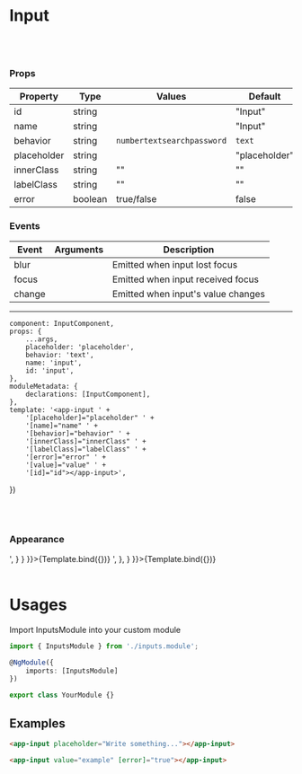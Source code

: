 
<Meta
    title="Atoms/Input"
    component={InputComponent}/>

# Input
<br/>
<br/>

### Props
| Property | Type  | Values | Default  |
| ------ | --------- |------ | --------- |
| id    | string   |  | "Input" |
| name    | string   |  | "Input" |
| behavior      | string   | <code>number</code><code>text</code><code>search</code><code>password</code> | <code>text</code> |
| placeholder    | string   |  | "placeholder" |
| innerClass    | string   |     ""    |  ""  |
| labelClass    | string   |     ""    |  ""  |
| error      | boolean  | true/false       | false     |

### Events
| Event | Arguments  | Description |
| ------ | --------- |------ |
| blur    |     | Emitted when input lost focus |
| focus    |     | Emitted when input received focus |
| change    |     | Emitted when input's value changes |

------

    component: InputComponent,
    props: {
        ...args,
        placeholder: 'placeholder',
        behavior: 'text',
        name: 'input',
        id: 'input',
    },
    moduleMetadata: {
        declarations: [InputComponent],
    },
    template: '<app-input ' +
        '[placeholder]="placeholder" ' +
        '[name]="name" ' +
        '[behavior]="behavior" ' +
        '[innerClass]="innerClass" ' +
        '[labelClass]="labelClass" ' +
        '[error]="error" ' +
        '[value]="value" ' +
        '[id]="id"></app-input>',
})

<br/>
<br/>

### Appearance

<Canvas>
    <Story name='Default'
           args={{
               value: 'example'
           }}
           parameters={{
               docs: {
                   source: {
                       code: '<app-input value="example"></app-input>',
                   }
               }
           }}>{Template.bind({})}
    </Story>
    <Story name='Error'
           args={{
               value: 'Storybook',
               error: true
           }}
           parameters={{
               docs: {
                   source: {
                       code: '<app-input value="Storybook" error="true"></app-input>',
                   },
               }
           }}>{Template.bind({})}
    </Story>
</Canvas>

<br/>
<br/>

# Usages

Import InputsModule into your custom module

```typescript
import { InputsModule } from './inputs.module';

@NgModule({
    imports: [InputsModule]
})

export class YourModule {}
```

## Examples

  ```html
<app-input placeholder="Write something..."></app-input>
```
 ```html
<app-input value="example" [error]="true"></app-input>
  ```
